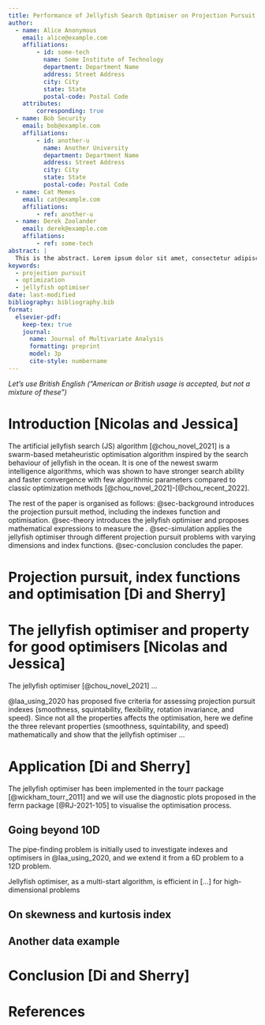 ```yaml
---
title: Performance of Jellyfish Search Optimiser on Projection Pursuit Problems
author:
  - name: Alice Anonymous
    email: alice@example.com
    affiliations: 
        - id: some-tech
          name: Some Institute of Technology
          department: Department Name
          address: Street Address
          city: City
          state: State
          postal-code: Postal Code
    attributes:
        corresponding: true
  - name: Bob Security
    email: bob@example.com
    affiliations:
        - id: another-u
          name: Another University
          department: Department Name
          address: Street Address
          city: City
          state: State
          postal-code: Postal Code
  - name: Cat Memes
    email: cat@example.com
    affiliations:
        - ref: another-u
  - name: Derek Zoolander
    email: derek@example.com
    affilations:
        - ref: some-tech
abstract: |
  This is the abstract. Lorem ipsum dolor sit amet, consectetur adipiscing elit. Vestibulum augue turpis, dictum non malesuada a, volutpat eget velit. Nam placerat turpis purus, eu tristique ex tincidunt et. Mauris sed augue eget turpis ultrices tincidunt. Sed et mi in leo porta egestas. Aliquam non laoreet velit. Nunc quis ex vitae eros aliquet auctor nec ac libero. Duis laoreet sapien eu mi luctus, in bibendum leo molestie. Sed hendrerit diam diam, ac dapibus nisl volutpat vitae. Aliquam bibendum varius libero, eu efficitur justo rutrum at. Sed at tempus elit.
keywords: 
  - projection pursuit
  - optimization
  - jellyfish optimiser
date: last-modified
bibliography: bibliography.bib
format:
  elsevier-pdf:
    keep-tex: true
    journal:
      name: Journal of Multivariate Analysis
      formatting: preprint
      model: 3p
      cite-style: numbername
---
```


*Let's use British English ("American or British usage is accepted, but not a mixture of these")*

# Introduction [Nicolas and Jessica]

The artificial jellyfish search (JS) algorithm [@chou_novel_2021] is a swarm-based metaheuristic optimisation algorithm inspired by the search behaviour of jellyfish in the ocean. It is one of the newest swarm intelligence algorithms, which was shown to have stronger search ability and faster convergence with few algorithmic parameters compared to classic optimization methods [@chou_novel_2021]-[@chou_recent_2022].

The rest of the paper is organised as follows: @sec-background introduces the projection pursuit method, including the indexes function and optimisation. @sec-theory introduces the jellyfish optimiser and proposes mathematical expressions to measure the . @sec-simulation applies the jellyfish optimiser through different projection pursuit problems with varying dimensions and index functions. @sec-conclusion concludes the paper. 

# Projection pursuit, index functions and optimisation [Di and Sherry] {#sec-background} 

# The jellyfish optimiser and property for good optimisers [Nicolas and Jessica] {#sec-theory} 

The jellyfish optimiser [@chou_novel_2021] ...

@laa_using_2020 has proposed five criteria for assessing projection pursuit indexes (smoothness, squintability, flexibility, rotation invariance, and speed). Since not all the properties affects the optimisation, here we define the three relevant properties (smoothness, squintability, and speed) mathematically and show that the jellyfish optimiser ...

# Application [Di and Sherry] {#sec-simulation}

The jellyfish optimiser has been implemented in the tourr package [@wickham_tourr_2011] and we will use the diagnostic plots proposed in the ferrn package [@RJ-2021-105] to visualise the optimisation process.

## Going beyond 10D 

The pipe-finding problem is initially used to investigate indexes and optimisers in @laa_using_2020, and we extend it from a 6D problem to a 12D problem.

Jellyfish optimiser, as a multi-start algorithm, is efficient in [...] for high-dimensional problems

## On skewness and kurtosis index

## Another data example

# Conclusion [Di and Sherry] {#sec-conclusion}



<!-- # Bibliography styles -->

<!-- Here are two sample references:  @Feynman1963118 @Dirac1953888. -->

<!-- By default, natbib will be used with the `authoryear` style, set in `classoption` variable in YAML.  -->

<!-- You can sets extra options with `natbiboptions` variable in YAML header. Example  -->

<!-- ``` -->

<!-- natbiboptions: longnamesfirst,angle,semicolon -->

<!-- ``` -->

<!-- There are various more specific bibliography styles available at -->

<!-- <https://support.stmdocs.in/wiki/index.php?title=Model-wise_bibliographic_style_files>.  -->

<!-- To use one of these, add it in the header using, for example, `biblio-style: model1-num-names`. -->

<!-- ## Using CSL  -->

<!-- If `cite-method` is set to `citeproc` in `elsevier_article()`, then pandoc is used for citations instead of `natbib`. In this case, the `csl` option is used to format the references. By default, this template will provide an appropriate style, but alternative `csl` files are available from <https://www.zotero.org/styles?q=elsevier>. These can be downloaded -->

<!-- and stored locally, or the url can be used as in the example header. -->

<!-- # Equations -->

<!-- Here is an equation: -->

<!-- $$  -->

<!--   f_{X}(x) = \left(\frac{\alpha}{\beta}\right) -->

<!--   \left(\frac{x}{\beta}\right)^{\alpha-1} -->

<!--   e^{-\left(\frac{x}{\beta}\right)^{\alpha}};  -->

<!--   \alpha,\beta,x > 0 . -->

<!-- $$ -->

<!-- Inline equations work as well: $\sum_{i = 2}^\infty\{\alpha_i^\beta\}$ -->

<!-- # Figures and tables -->

<!-- @fig-meaningless is generated using an R chunk. -->

<!-- ```{r} -->

<!-- #| label: fig-meaningless -->

<!-- #| fig-cap: A meaningless scatterplot -->

<!-- #| fig-width: 5 -->

<!-- #| fig-height: 5 -->

<!-- #| fig-align: center -->

<!-- #| out-width: 50% -->

<!-- #| echo: false -->

<!-- plot(runif(25), runif(25)) -->

<!-- ``` -->

<!-- # Tables coming from R -->

<!-- Tables can also be generated using R chunks, as shown in @tbl-simple example. -->

<!-- ```{r} -->

<!-- #| label: tbl-simple -->

<!-- #| tbl-cap: Caption centered above table -->

<!-- #| echo: true -->

<!-- knitr::kable(head(mtcars)[,1:4]) -->

<!-- ``` -->

# References
